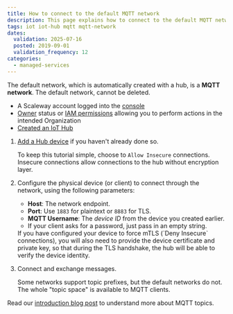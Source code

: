 ```yaml
---
title: How to connect to the default MQTT network
description: This page explains how to connect to the default MQTT network
tags: iot iot-hub mqtt mqtt-network
dates:
  validation: 2025-07-16
  posted: 2019-09-01
  validation_frequency: 12
categories:
  - managed-services
---
```



The default network, which is automatically created with a hub, is a **MQTT network**. The default network, cannot be deleted.

<Requirements />

- A Scaleway account logged into the [console](https://console.scaleway.com)
- [Owner](/iam/concepts/#owner) status or [IAM permissions](/iam/concepts/#permission) allowing you to perform actions in the intended Organization
- [Created an IoT Hub](/iot-hub/how-to/create-hub/)

1. [Add a Hub device](/iot-hub/how-to/add-device/) if you haven't already done so.

    To keep this tutorial simple, choose to `Allow Insecure` connections. Insecure connections allow connections to the hub without encryption layer.
2. Configure the physical device (or client) to connect through the network, using the following parameters:
    - **Host**: The network endpoint.
    - **Port**: Use `1883` for plaintext or `8883` for TLS.
    - **MQTT Username**: The *device ID* from the device you created earlier.
    - If your client asks for a password, just pass in an empty string.

    <Message type="note">
        If you have configured your device to force mTLS (`Deny Insecure` connections), you will also need to provide the device certificate and private key, so that during the TLS handshake, the hub will be able to verify the device identity.
    </Message>
3. Connect and exchange messages.

    Some networks support topic prefixes, but the default networks do not. The whole "topic space" is available to MQTT clients.

Read our [introduction blog post](https://www.scaleway.com/en/blog/scaleway-iot-hub-introduction-to-mqtt-topics/) to understand more about MQTT topics.


